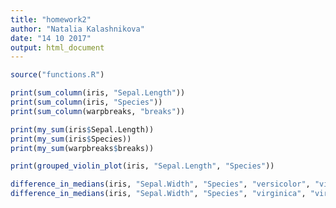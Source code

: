 ```yaml
---
title: "homework2"
author: "Natalia Kalashnikova"
date: "14 10 2017"
output: html_document
---
```


```r
source("functions.R")
```
```r
print(sum_column(iris, "Sepal.Length"))
print(sum_column(iris, "Species"))
print(sum_column(warpbreaks, "breaks"))
```

```r
print(my_sum(iris$Sepal.Length))
print(my_sum(iris$Species))
print(my_sum(warpbreaks$breaks))

```

```r
print(grouped_violin_plot(iris, "Sepal.Length", "Species"))
```
```r
difference_in_medians(iris, "Sepal.Width", "Species", "versicolor", "virginica")
difference_in_medians(iris, "Sepal.Width", "Species", "virginica", "virginica")

```

